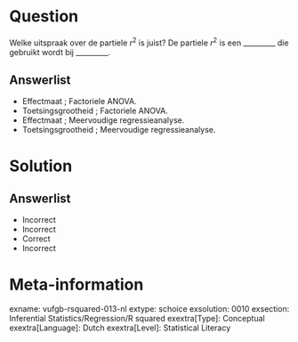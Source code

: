 Question
========
  
Welke uitspraak over de partiele $r^{2}$ is juist? De partiele $r^{2}$ is een _________ die gebruikt wordt bij _________.

  
Answerlist
----------
* Effectmaat ; Factoriele ANOVA.
* Toetsingsgrootheid ; Factoriele ANOVA.
* Effectmaat ; Meervoudige regressieanalyse.
* Toetsingsgrootheid ; Meervoudige regressieanalyse.

Solution
========

Answerlist
----------
* Incorrect
* Incorrect
* Correct
* Incorrect

Meta-information
================
exname: vufgb-rsquared-013-nl
extype: schoice
exsolution: 0010
exsection: Inferential Statistics/Regression/R squared
exextra[Type]: Conceptual
exextra[Language]: Dutch
exextra[Level]: Statistical Literacy
